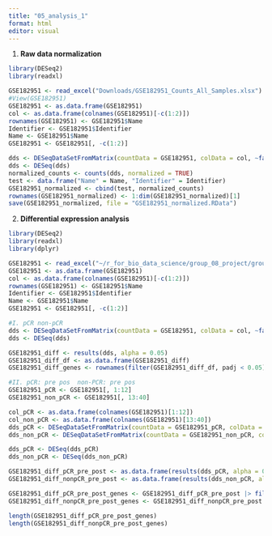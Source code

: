 ```yaml
---
title: "05_analysis_1"
format: html
editor: visual
---
```


1.  **Raw data normalization**

```r
library(DESeq2)
library(readxl)

GSE182951 <- read_excel("Downloads/GSE182951_Counts_All_Samples.xlsx")
#View(GSE182951)
GSE182951 <- as.data.frame(GSE182951)
col <- as.data.frame(colnames(GSE182951)[-c(1:2)])
rownames(GSE182951) <- GSE182951$Name
Identifier <- GSE182951$Identifier
Name <- GSE182951$Name
GSE182951 <- GSE182951[, -c(1:2)]

dds <- DESeqDataSetFromMatrix(countData = GSE182951, colData = col, ~factor(c(rep("pCR", 12), rep("non-pCR", 28))))
dds <- DESeq(dds)
normalized_counts <- counts(dds, normalized = TRUE)
test <- data.frame("Name" = Name, "Identifier" = Identifier)
GSE182951_normalized <- cbind(test, normalized_counts)
rownames(GSE182951_normalized) <- 1:dim(GSE182951_normalized)[1]
save(GSE182951_normalized, file = "GSE182951_normalized.RData")
```

2.  **Differential expression analysis**

```r
library(DESeq2)
library(readxl)
library(dplyr)

GSE182951 <- read_excel("~/r_for_bio_data_science/group_08_project/group_08_project/data/GSE182951_Counts_All_Samples.xlsx")
GSE182951 <- as.data.frame(GSE182951)
col <- as.data.frame(colnames(GSE182951)[-c(1:2)])
rownames(GSE182951) <- GSE182951$Name
Identifier <- GSE182951$Identifier
Name <- GSE182951$Name
GSE182951 <- GSE182951[, -c(1:2)]

#I. pCR non-pCR
dds <- DESeqDataSetFromMatrix(countData = GSE182951, colData = col, ~factor(c(rep("pCR", 12), rep("non-pCR", 28))))
dds <- DESeq(dds)

GSE182951_diff <- results(dds, alpha = 0.05)
GSE182951_diff_df <- as.data.frame(GSE182951_diff)
GSE182951_diff_genes <- rownames(filter(GSE182951_diff_df, padj < 0.05))

#II. pCR: pre pos  non-PCR: pre pos
GSE182951_pCR <- GSE182951[, 1:12]
GSE182951_non_pCR <- GSE182951[, 13:40]

col_pCR <- as.data.frame(colnames(GSE182951)[1:12])
col_non_pCR <- as.data.frame(colnames(GSE182951)[13:40])
dds_pCR <- DESeqDataSetFromMatrix(countData = GSE182951_pCR, colData = col_pCR, ~factor(c(rep(c("pre", "post"), 6))))
dds_non_pCR <- DESeqDataSetFromMatrix(countData = GSE182951_non_pCR, colData = col_non_pCR, ~factor(c(rep(c("pre", "post"), 14))))

dds_pCR <- DESeq(dds_pCR)
dds_non_pCR <- DESeq(dds_non_pCR)

GSE182951_diff_pCR_pre_post <- as.data.frame(results(dds_pCR, alpha = 0.05))
GSE182951_diff_nonpCR_pre_post <- as.data.frame(results(dds_non_pCR, alpha = 0.05))

GSE182951_diff_pCR_pre_post_genes <- GSE182951_diff_pCR_pre_post |> filter(log2FoldChange > 1.5 | log2FoldChange < -1.5) |> rownames()
GSE182951_diff_nonpCR_pre_post_genes <- GSE182951_diff_nonpCR_pre_post |> filter(log2FoldChange > 1.5 | log2FoldChange < -1.5) |> rownames()

length(GSE182951_diff_pCR_pre_post_genes)
length(GSE182951_diff_nonpCR_pre_post_genes)
```
